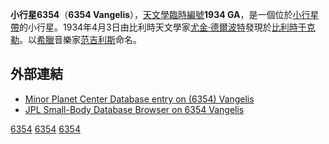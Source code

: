 {{Infobox Planet
| minorplanet = yes
| width = 25em
| bgcolour = #FFFFC0
| apsis = 
| name = Vangelis
| symbol = 
| image = 
| caption = 
| discovery = yes
| discovery_ref = 
| discoverer = [[尤金·德爾波特|尤金·德爾波特]]
| discovery_site = [[于克勒|于克勒]]
| discovered = 1934年4月3日
| designations = yes
| mp_name = 6354
| alt_names = 1934 GA
| named_after = [[范吉利斯|范吉利斯]]
| mp_category = 
| orbit_ref = 
| epoch = 2008年5月14日
| aphelion = 3.2309129
| perihelion = 2.0828757
| semimajor = 
| eccentricity = 0.2160487
| period = 1581.8301150
| avg_speed = 
| inclination = 24.57210
| asc_node = 68.60722
| mean_anomaly = 72.64233
| arg_peri = 77.03888
| satellites = 
| physical_characteristics = yes
| dimensions = 
| mass = 
| density = 
| surface_grav = 
| escape_velocity = 
| sidereal_day = 
| axial_tilt = 
| pole_ecliptic_lat = 
| pole_ecliptic_lon = 
| albedo = 
| temperatures= 
| temp_name1 = 
| mean_temp_1 = 
| max_temp_1 = 
| temp_name2 = 
| max_temp_2 = 
| spectral_type = 
| abs_magnitude = 11.8
}}
'''小行星6354'''（'''6354 Vangelis'''），[[天文學臨時編號|天文學臨時編號]]'''1934 GA'''，是一個位於[[小行星帶|小行星帶]]的小行星。1934年4月3日由比利時天文學家[[尤金·德爾波特|尤金·德爾波特]]發現於[[比利時|比利時]][[于克勒|于克勒]]。以[[希臘|希臘]]音樂家[[范吉利斯|范吉利斯]]命名。

== 外部連結 ==
*[http://www.minorplanetcenter.net/db_search/show_object?object_id=6354&commit=Show Minor Planet Center Database entry on (6354) Vangelis] {{Wayback|url=http://www.minorplanetcenter.net/db_search/show_object?object_id=6354&commit=Show |date=20160304103652 }}
*[http://ssd.jpl.nasa.gov/sbdb.cgi?sstr=6354+Vangelis JPL Small-Body Database Browser on 6354 Vangelis] {{Wayback|url=http://ssd.jpl.nasa.gov/sbdb.cgi?sstr=6354+Vangelis |date=20120309233315 }}

{{Minor Planet Number|[[小行星6353|6353 Semper]]|[[小行星6355|6355 Univermoscow]]}}

{{DEFAULTSORT:Vangelis}}
[[Category:小行星带天体|6354]]
[[Category:以人名命名的小行星|6354]]
[[Category:1934年发现的小行星|6354]]

{{beltasteroid-stub}}